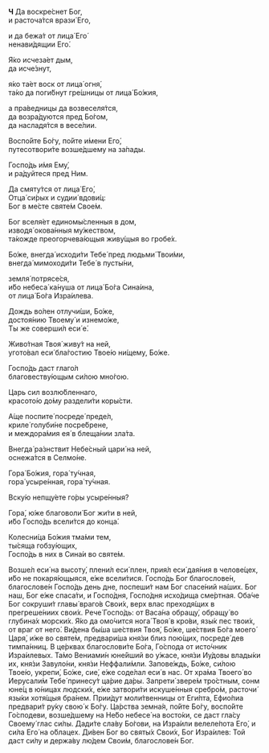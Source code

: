 **Ч** Да воскре́снет Бог,  
и расточа́тся врази́ Егo,

и да бежа́т от лица́ Его́  
ненави́дящии Его́.

Я́ко исчеза́ет дым,  
да исче́знут,

я́ко та́ет воск от лица́ огня́,  
та́ко да поги́бнут гре́шницы от лица́ Бо́жия,

а пра́ведницы да возвеселя́тся,  
да возра́дуются пред Бо́гом,  
да насладя́тся в весе́лии.

Воспо́йте Бо́гу, по́йте и́мени Его́,  
путесотвори́те возше́дшему на за́пады.

Госпо́дь и́мя Ему́,  
и ра́дуйтеся пред Ним.

Да смяту́тся от лица́ Его́,  
Отца́ си́рых и судии́ вдови́ц:  
Бог в ме́сте святе́м Свое́м.

Бог вселя́ет единомы́сленныя в дом,  
изводя́ окова́нныя му́жеством,  
та́кожде преогорчева́ющыя живу́щыя во гробе́х.

Бо́же, внегда́ исходи́ти Тебе́ пред людьми́ Твои́ми,  
внегда́ мимоходи́ти Тебе́ в пусты́ни,

земля́ потрясе́ся,  
и́бо небеса́ ка́нуша от лица́ Бо́га Сина́ина,  
от лица́ Бо́га Изра́илева.

Дождь во́лен отлучи́ши, Бо́же,  
достоя́нию Твоему́ и изнемо́же,  
Ты же соверши́л еси́ е́.

Живо́тная Твоя́ живу́т на ней,  
угото́вал еси́ бла́гостию Твое́ю ни́щему, Бо́же.

Госпо́дь даст глаго́л  
благовеству́ющым си́лою мно́гою.

Царь сил возлю́бленнаго,  
красото́ю до́му раздели́ти коры́сти.

А́ще поспите́ посреде́ преде́л,  
криле́ голуби́не посре́брене,  
и междора́мия ея́ в блеща́нии зла́та.

Внегда́ ра́знствит Небе́сный цари́ на ней,  
оснежа́тся в Селмо́не.

Гора́ Бо́жия, гора́ ту́чная,  
гора́ усыре́нная, гора́ ту́чная.

Вску́ю непщу́ете го́ры усыре́нныя?

Гора́, ю́же благоволи́ Бог жи́ти в ней,  
и́бо Госпо́дь всели́тся до конца́.

Колесни́ца Бо́жия тма́ми тем,  
ты́сяща гобзу́ющих,  
Госпо́дь в них в Сина́и во святе́м.

Возше́л еси́ на высоту́, плени́л еси́ плен, прия́л еси́ дая́ния в челове́цех, и́бо не покаря́ющыяся, е́же всели́тися. Госпо́дь Бог благослове́н, благослове́н Госпо́дь день дне, поспеши́т нам Бог спасе́ний на́ших. Бог наш, Бог е́же спаса́ти, и Госпо́дня, Госпо́дня исхо́дища сме́ртная. Оба́че Бог сокруши́т главы́ враго́в Свои́х, верх влас преходя́щих в прегреше́ниих свои́х. Рече́ Госпо́дь: от Васа́на обращу́, обращу́ во глубина́х морски́х. Я́ко да омо́чится нога́ Твоя́ в кро́ви, язы́к пес твои́х, от враг от него́. Ви́дена бы́ша ше́ствия Твоя́, Бо́же, ше́ствия Бо́га моего́ Царя́, и́же во святе́м, предвари́ша кня́зи близ пою́щих, посреде́ дев тимпа́нниц. В це́рквах благослови́те Бо́га, Го́спода от исто́чник Изра́илевых. Та́мо Вениами́н юне́йший во у́жасе, кня́зи Иу́довы влады́ки их, кня́зи Завуло́ни, кня́зи Неффали́мли. Запове́ждь, Бо́же, си́лою Твое́ю, укрепи́, Бо́же, сие́, е́же соде́лал еси́ в нас. От хра́ма Твоего́ во Иерусали́м Тебе́ принесу́т ца́рие да́ры. Запрети́ звере́м тро́стным, сонм юне́ц в ю́ницах людски́х, е́же затвори́ти искуше́нныя сребро́м, расточи́ язы́ки хотя́щыя бра́нем. Прии́дут моли́твенницы от Еги́пта, Ефио́пиа предвари́т ру́ку свою́ к Бо́гу. Ца́рства земна́я, по́йте Бо́гу, воспо́йте Го́сподеви, возше́дшему на Не́бо небесе́ на восто́ки, се даст гла́су Своему́ глас си́лы. Дади́те сла́ву Бо́гови, на Изра́или велеле́пота Его́, и си́ла Его́ на о́блацех. Ди́вен Бог во святы́х Свои́х, Бог Изра́илев: Той даст си́лу и держа́ву лю́дем Свои́м, благослове́н Бог.
